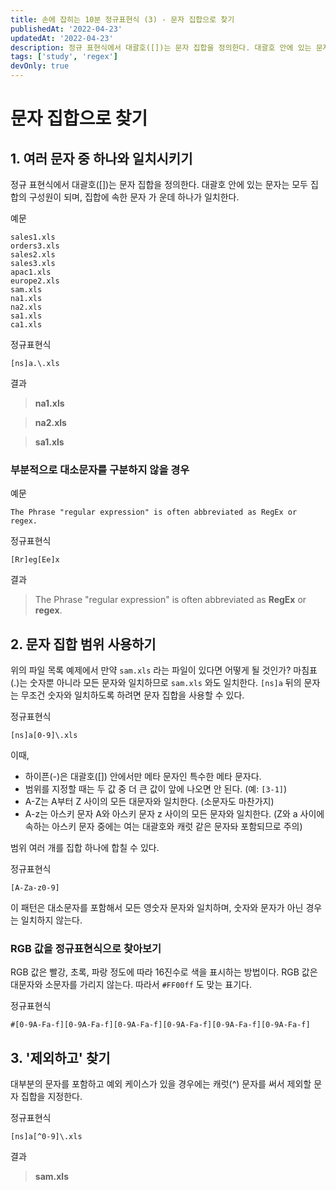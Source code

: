 ```yaml
---
title: 손에 잡히는 10분 정규표현식 (3) - 문자 집합으로 찾기
publishedAt: '2022-04-23'
updatedAt: '2022-04-23'
description: 정규 표현식에서 대괄호([])는 문자 집합을 정의한다. 대괄호 안에 있는 문자는 모두 집합의 구성원이 되며, 집합에 속한 문자 가 운데 하나가 일치한다.
tags: ['study', 'regex']
devOnly: true
---
```


# 문자 집합으로 찾기

## 1. 여러 문자 중 하나와 일치시키기

정규 표현식에서 대괄호([])는 문자 집합을 정의한다. 대괄호 안에 있는 문자는 모두 집합의 구성원이 되며, 집합에 속한 문자 가 운데 하나가 일치한다.

예문

```regex
sales1.xls
orders3.xls
sales2.xls
sales3.xls
apac1.xls
europe2.xls
sam.xls
na1.xls
na2.xls
sa1.xls
ca1.xls
```

정규표현식

```regex
[ns]a.\.xls
```

결과

> **na1.xls**

> **na2.xls**

> **sa1.xls**

### 부분적으로 대소문자를 구분하지 않을 경우

예문

```regex
The Phrase "regular expression" is often abbreviated as RegEx or regex.
```

정규표현식

```regex
[Rr]eg[Ee]x
```

결과

> The Phrase "regular expression" is often abbreviated as **RegEx** or **regex**.

## 2. 문자 집합 범위 사용하기

위의 파일 목록 예제에서 만약 `sam.xls` 라는 파일이 있다면 어떻게 될 것인가? 마침표(.)는 숫자뿐 아니라 모든 문자와 일치하므로 `sam.xls` 와도 일치한다. `[ns]a` 뒤의 문자는 무조건 숫자와 일치하도록 하려면 문자 집합을 사용할 수 있다.

정규표현식

```regex
[ns]a[0-9]\.xls
```

이때,

- 하이픈(-)은 대괄호([]) 안에서만 메타 문자인 특수한 메타 문자다.
- 범위를 지정할 때는 두 값 중 더 큰 값이 앞에 나오면 안 된다. (예: `[3-1]`)
- A-Z는 A부터 Z 사이의 모든 대문자와 일치한다. (소문자도 마찬가지)
- A-z는 아스키 문자 A와 아스키 문자 z 사이의 모든 문자와 일치한다. (Z와 a 사이에 속하는 아스키 문자 중에는 여는 대괄호와 캐럿 같은 문자돠 포함되므로 주의)

범위 여러 개를 집합 하나에 합칠 수 있다.

정규표현식

```regex
[A-Za-z0-9]
```

이 패턴은 대소문자를 포함해서 모든 영숫자 문자와 일치하며, 숫자와 문자가 아닌 경우는 일치하지 않는다.

### RGB 값을 정규표현식으로 찾아보기

RGB 값은 빨강, 초록, 파랑 정도에 따라 16진수로 색을 표시하는 방법이다. RGB 값은 대문자와 소문자를 가리지 않는다. 따라서 `#FF00ff` 도 맞는 표기다.

정규표현식

```regex
#[0-9A-Fa-f][0-9A-Fa-f][0-9A-Fa-f][0-9A-Fa-f][0-9A-Fa-f][0-9A-Fa-f]
```

## 3. '제외하고' 찾기

대부분의 문자를 포함하고 예외 케이스가 있을 경우에는 캐럿(^) 문자를 써서 제외할 문자 집합을 지정한다.

정규표현식

```regex
[ns]a[^0-9]\.xls
```

결과

> **sam.xls**
